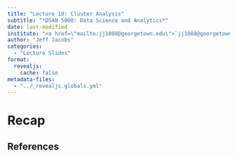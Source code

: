 ```yaml
---
title: "Lecture 10: Cluster Analysis"
subtitle: "*DSAN 5000: Data Science and Analytics*"
date: last-modified
institute: "<a href=\"mailto:jj1088@georgetown.edu\">`jj1088@georgetown.edu`</a>"
author: "Jeff Jacobs"
categories:
  - "Lecture Slides"
format:
  revealjs:
    cache: false
metadata-files: 
  - "../_revealjs.globals.yml"
---
```


# Recap

## References